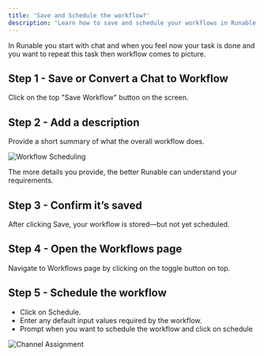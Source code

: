 ```yaml
---
title: 'Save and Schedule the workflow?'
description: 'Learn how to save and schedule your workflows in Runable'
---
```



In Runable you start with chat and when you feel now your task is done and you want to repeat this task then workflow comes to picture.  

## Step 1 - Save or Convert a Chat to Workflow

Click on the top "Save Workflow" button on the screen.

## Step 2 - Add a description

Provide a short summary of what the overall workflow does.

![Workflow Scheduling](https://usercontent.in.prod.clueso.io/138e6e12-51a4-4458-9914-1bc6359a8384/536338dd-4eb7-48bc-9b47-e2824ce7222a/e6911574-3ad0-4645-9149-ef2a181b2b3b/images/2b150fdc-1f8d-42a9-a8b8-a528c1030ce8.gif)

<Tip>

The more details you provide, the better Runable can understand your requirements.

</Tip>

## Step 3 - Confirm it’s saved

After clicking Save, your workflow is stored—but not yet scheduled.

## Step 4 - Open the Workflows page

Navigate to Workflows page by clicking on the toggle button on top. 

## Step 5 - Schedule the workflow

- Click on Schedule. 
- Enter any default input values required by the workflow.
- Prompt when you want to schedule the workflow and click on schedule

![Channel Assignment](https://usercontent.in.prod.clueso.io/138e6e12-51a4-4458-9914-1bc6359a8384/536338dd-4eb7-48bc-9b47-e2824ce7222a/e6911574-3ad0-4645-9149-ef2a181b2b3b/images/48592846-de00-4c31-8a78-734e98fff45a.png)
